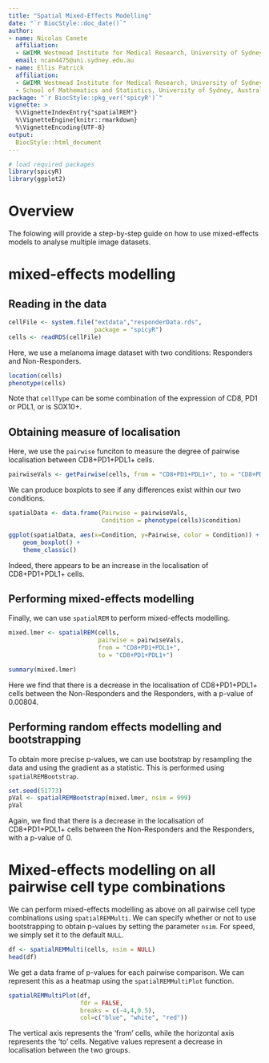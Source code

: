```yaml
---
title: "Spatial Mixed-Effects Modelling"
date: "`r BiocStyle::doc_date()`"
author:
- name: Nicolas Canete
  affiliation:  
  - &WIMR Westmead Institute for Medical Research, University of Sydney, Australia
  email: ncan4475@uni.sydney.edu.au
- name: Ellis Patrick
  affiliation:
  - &WIMR Westmead Institute for Medical Research, University of Sydney, Australia
  - School of Mathematics and Statistics, University of Sydney, Australia
package: "`r BiocStyle::pkg_ver('spicyR')`"
vignette: >
  %\VignetteIndexEntry{"spatialREM"}
  %\VignetteEngine{knitr::rmarkdown}
  %\VignetteEncoding{UTF-8}
output: 
  BiocStyle::html_document
---
```



```r
# load required packages
library(spicyR)
library(ggplot2)
```
 

# Overview
The folowing will provide a step-by-step guide on how to use mixed-effects models to analyse multiple image datasets.

# mixed-effects modelling

## Reading in the data

```r
cellFile <- system.file("extdata","responderData.rds", 
                        package = "spicyR")
cells <- readRDS(cellFile)
```

Here, we use a melanoma image dataset with two conditions: Responders and Non-Responders.
```r
location(cells)
phenotype(cells)
```
Note that `cellType` can be some combination of the expression of CD8, PD1 or PDL1, or is SOX10+.

## Obtaining measure of localisation
Here, we use the `pairwise` funciton to measure the degree of pairwise localisation between CD8+PD1+PDL1+ cells.
```r
pairwiseVals <- getPairwise(cells, from = "CD8+PD1+PDL1+", to = "CD8+PD1+PDL1+")
```

We can produce boxplots to see if any differences exist within our two conditions.
```r
spatialData <- data.frame(Pairwise = pairwiseVals,
                          Condition = phenotype(cells)$condition)

ggplot(spatialData, aes(x=Condition, y=Pairwise, color = Condition)) +
    geom_boxplot() +
    theme_classic()
```
Indeed, there appears to be an increase in the localisation of CD8+PD1+PDL1+ cells.

## Performing mixed-effects modelling

Finally, we can use `spatialREM` to perform mixed-effects modelling.
```r
mixed.lmer <- spatialREM(cells,
                         pairwise = pairwiseVals, 
                         from = "CD8+PD1+PDL1+", 
                         to = "CD8+PD1+PDL1+")

summary(mixed.lmer)
```

Here we find that there is a decrease in the localisation of CD8+PD1+PDL1+ cells between the Non-Responders and the Responders, with a p-value of 0.00804.

## Performing random effects modelling and bootstrapping
To obtain more precise p-values, we can use bootstrap by resampling the data and using the gradient as a statistic. This is performed using `spatialREMBootstrap`.
```r
set.seed(51773)
pVal <- spatialREMBootstrap(mixed.lmer, nsim = 999)
pVal
```
Again, we find that there is a decrease in the localisation of CD8+PD1+PDL1+ cells between the Non-Responders and the Responders, with a p-value of 0.

# Mixed-effects modelling on all pairwise cell type combinations
We can perform mixed-effects modelling as above on all pairwise cell type combinations using `spatialREMMulti`. We can specify whether or not to use bootstrapping to obtain p-values by setting the parameter `nsim`. For speed, we simply set it to the default `NULL`.
```r
df <- spatialREMMulti(cells, nsim = NULL)
head(df)
```
We get a data frame of p-values for each pairwise comparison. We can represent this as a heatmap using the `spatialREMMultiPlot` function.
```r
spatialREMMultiPlot(df,
                    fdr = FALSE,
                    breaks = c(-4,4,0.5),
                    col=c("blue", "white", "red"))
```
The vertical axis represents the 'from' cells, while the horizontal axis represents the 'to' cells. Negative values represent a decrease in localisation between the two groups.

